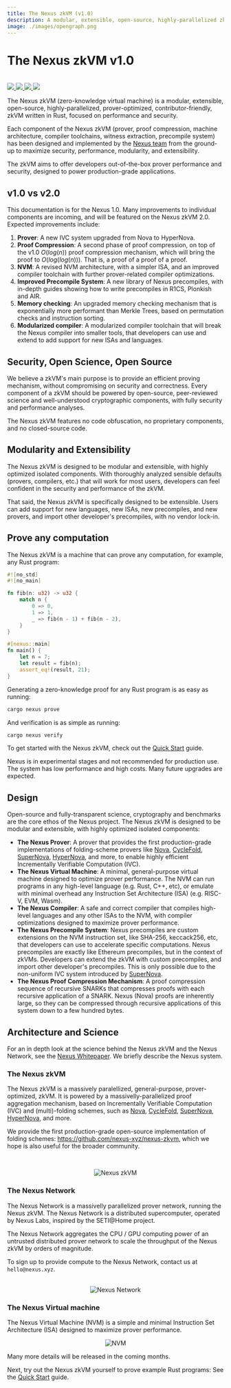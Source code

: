 ```yaml
---
title: The Nexus zkVM (v1.0)
description: A modular, extensible, open-source, highly-parallelized zkVM, written in Rust.
image: ./images/opengraph.png
---
```




# The Nexus zkVM v1.0

<br />

<div style={{display: "flex"}}>
    <a href="https://t.me/nexus_zkvm" style={{marginRight: 3}}>
        <img src="https://img.shields.io/endpoint?color=neon&logo=telegram&label=chat&url=https%3A%2F%2Fmogyo.ro%2Fquart-apis%2Ftgmembercount%3Fchat_id%3Dnexus_zkvm"/>
    </a>
    <a href="https://github.com/nexus-xyz/nexus-zkvm" style={{marginRight: 3}}>
        <img src="https://img.shields.io/badge/GitHub-black?logo=github&logoColor=white"/>
    </a>
    <a href="https://twitter.com/NexusLabsHQ" style={{marginRight: 3}}>
        <img src="https://img.shields.io/badge/Twitter-black?logo=x&logoColor=white"/>
    </a>
    <a href="https://nexus.xyz" style={{marginRight: 3}}>
        <img src="https://img.shields.io/static/v1?label=Stage&message=Alpha&color=2BB4AB"/>
    </a>
</div>

The Nexus zkVM (zero-knowledge virtual machine) is a modular, extensible, open-source, highly-parallelized, prover-optimized, contributor-friendly, zkVM written in Rust, focused on performance and security.

Each component of the Nexus zkVM (prover, proof compression, machine architecture, compiler toolchains, witness extraction, precompile system) has been designed and implemented by the [Nexus team](https://nexus.xyz) from the ground-up to maximize security, performance, modularity, and extensibility.

The zkVM aims to offer developers out-of-the-box prover performance and security, designed to power production-grade applications.

## v1.0 vs v2.0

This documentation is for the Nexus 1.0. Many improvements to individual components are incoming, and will be featured on the Nexus zkVM 2.0. Expected improvements include:
1. **Prover**: A new IVC system upgraded from Nova to HyperNova.
2. **Proof Compression**: A second phase of proof compression, on top of the v1.0 $O(log(n))$ proof compression mechanism, which will bring the proof to $O(log(log(n)))$. That is, a proof of a proof of a proof.
3. **NVM**: A revised NVM architecture, with a simpler ISA, and an improved compiler toolchain with further prover-related compiler optimizations. 
4. **Improved Precompile System**: A new library of Nexus precompiles, with in-depth guides showing how to write precompiles in R1CS, Plonkish and AIR.
5. **Memory checking**: An upgraded memory checking mechanism that is exponentially more performant than Merkle Trees, based on permutation checks and instruction sorting.
6. **Modularized compiler**: A modularized compiler toolchain that will break the Nexus compiler into smaller tools, that developers can use and extend to add support for new ISAs and languages.

## Security, Open Science, Open Source

We believe a zkVM's main purpose is to provide an efficient proving mechanism, without compromising on security and correctness. Every component of a zkVM should be powered by open-source, peer-reviewed science and well-understood cryptographic components, with fully security and performance analyses.

The Nexus zkVM features no code obfuscation, no proprietary components, and no closed-source code.

## Modularity and Extensibility

The Nexus zkVM is designed to be modular and extensible, with highly optimized isolated components. With thoroughly analyzed sensible defaults (provers, compilers, etc.) that will work for most users, developers can feel confident in the security and performance of the zkVM.

That said, the Nexus zkVM is specifically designed to be extensible. Users can add support for new languages, new ISAs, new precompiles, and new provers, and import other developer's precompiles, with no vendor lock-in. 

## Prove any computation

The Nexus zkVM is a machine that can prove any computation, for example, any Rust program:

```rust
#![no_std]
#![no_main]

fn fib(n: u32) -> u32 {
    match n {
        0 => 0,
        1 => 1,
        _ => fib(n - 1) + fib(n - 2),
    }
}

#[nexus::main]
fn main() {
    let n = 7;
    let result = fib(n);
    assert_eq!(result, 21);
}
```

Generating a zero-knowledge proof for any Rust program is as easy as running:

```bash
cargo nexus prove
```

And verification is as simple as running:

```bash
cargo nexus verify
```

To get started with the Nexus zkVM, check out the [Quick Start](/quick-start.mdx) guide.

<Callout type="info" emoji="ℹ️">
  Nexus is in experimental stages and not recommended for production use. The system has low performance and high costs. Many future upgrades are expected.
</Callout>

## Design

Open-source and fully-transparent science, cryptography and benchmarks are the core ethos of the Nexus project. The Nexus zkVM is designed to be modular and extensible, with highly optimized isolated components:

- **The Nexus Prover**: A prover that provides the first production-grade implementations of folding-scheme provers like [Nova](https://eprint.iacr.org/2021/370), [CycleFold](https://eprint.iacr.org/2023/1192.pdf), [SuperNova](https://eprint.iacr.org/2022/1758.pdf), [HyperNova](https://eprint.iacr.org/2023/573.pdf), and more, to enable highly efficient Incrementally Verifiable Computation (IVC).
- **The Nexus Virtual Machine**: A minimal, general-purpose virtual machine designed to optimize prover performance. The NVM can run programs in any high-level language (e.g. Rust, C++, etc), or emulate with minimal overhead any Instruction Set Architecture (ISA) (e.g. RISC-V, EVM, Wasm).
- **The Nexus Compiler**: A safe and correct compiler that compiles high-level languages and any other ISAs to the NVM, with compiler optimizations designed to maximize prover performance.
- **The Nexus Precompile System**: Nexus precompiles are custom extensions on the NVM instruction set, like SHA-256, keccack256, etc, that developers can use to accelerate specific computations. Nexus precompiles are exactly like Ethereum precompiles, but in the context of zkVMs. Developers can extend the zkVM with custom precompiles, and import other developer's precompiles. This is only possible due to the non-uniform IVC system introduced by [SuperNova](https://eprint.iacr.org/2022/1758.pdf).
- **The Nexus Proof Compression Mechanism**: A proof compression sequence of recursive SNARKs that compresses proofs with each recursive application of a SNARK. Nexus (Nova) proofs are inherently large, so they can be compressed through recursive applications of this system down to a few hundred bytes.

## Architecture and Science

For an in depth look at the science behind the Nexus zkVM and the Nexus Network, see the [Nexus Whitepaper](https://nexus.xyz/whitepaper). We briefly describe the Nexus system.

### The Nexus zkVM

The Nexus zkVM is a massively paralellized, general-purpose, prover-optimized, zkVM. It is powered by a massivelly-parallelized proof aggregation mechanism, based on Incrementally Verifiable Computation (IVC) and (multi)-folding schemes, such as [Nova](https://eprint.iacr.org/2021/370), [CycleFold](https://eprint.iacr.org/2023/1192.pdf), [SuperNova](https://eprint.iacr.org/2022/1758.pdf), [HyperNova](https://eprint.iacr.org/2023/573.pdf), and more.

We provide the first production-grade open-source implementation of folding schemes: https://github.com/nexus-xyz/nexus-zkvm, which we hope is also useful for the broader community.

<br />

<p align="center">
    <Image alt="Nexus zkVM" src="/images/execution-sequence.svg" width={700} height={700}/>
</p>

### The Nexus Network

The Nexus Network is a massivelly parallelized prover network, running the Nexus zkVM. The Nexus Network is a distributed supercomputer, operated by Nexus Labs, inspired by the SETI@Home project. 

The Nexus Network aggregates the CPU / GPU computing power of an untrusted distributed prover network to scale the throughput of the Nexus zkVM by orders of magnitude.

To sign up to provide compute to the Nexus Network, contact us at `hello@nexus.xyz`.

<br />

<div align="center">
    <Image alt="Nexus Network" src="/images/network.svg" width={700} height={700}></Image>
</div>

### The Nexus Virtual machine

The Nexus Virtual Machine (NVM) is a simple and minimal Instruction Set Architecture (ISA) designed to maximize prover performance.

<p align="center">
    <Image alt="NVM" src="/images/machine.svg" width={500} height={500}/>
</p>

Many more details will be released in the coming months.

Next, try out the Nexus zkVM yourself to prove example Rust programs: See the [Quick Start](/quick-start.mdx) guide.
